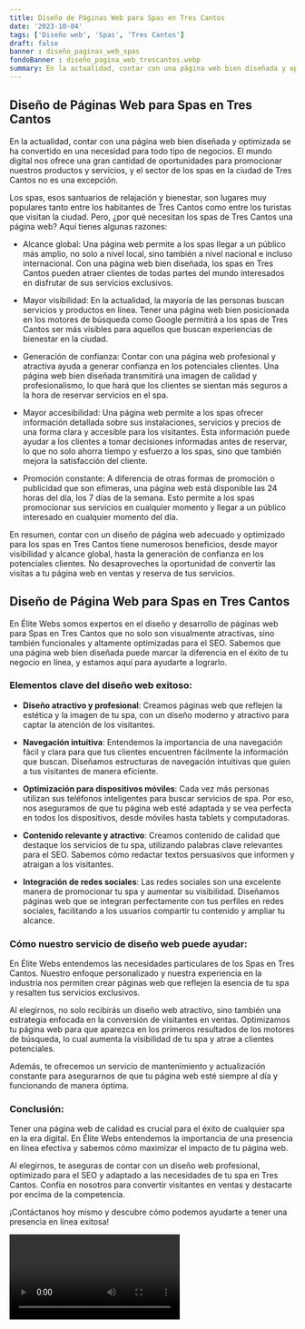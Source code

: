 ```yaml
---
title: Diseño de Páginas Web para Spas en Tres Cantos
date: '2023-10-04'
tags: ['Diseño web', 'Spas', 'Tres Cantos']
draft: false
banner : diseño_paginas_web_spas
fondoBanner : diseño_pagina_web_trescantos.webp
summary: En la actualidad, contar con una página web bien diseñada y optimizada se ha convertido en una necesidad para todo tipo de negocios. El mundo digital nos ofrece una gran cantidad de oportunidades para promocionar nuestros productos y servicios, y el sector de los spas en la ciudad de Tres Cantos no es una excepción.
---
```


## Diseño de Páginas Web para Spas en Tres Cantos

En la actualidad, contar con una página web bien diseñada y optimizada se ha convertido en una necesidad para todo tipo de negocios. El mundo digital nos ofrece una gran cantidad de oportunidades para promocionar nuestros productos y servicios, y el sector de los spas en la ciudad de Tres Cantos no es una excepción.

Los spas, esos santuarios de relajación y bienestar, son lugares muy populares tanto entre los habitantes de Tres Cantos como entre los turistas que visitan la ciudad. Pero, ¿por qué necesitan los spas de Tres Cantos una página web? Aquí tienes algunas razones:

- Alcance global: Una página web permite a los spas llegar a un público más amplio, no solo a nivel local, sino también a nivel nacional e incluso internacional. Con una página web bien diseñada, los spas en Tres Cantos pueden atraer clientes de todas partes del mundo interesados en disfrutar de sus servicios exclusivos.

- Mayor visibilidad: En la actualidad, la mayoría de las personas buscan servicios y productos en línea. Tener una página web bien posicionada en los motores de búsqueda como Google permitirá a los spas de Tres Cantos ser más visibles para aquellos que buscan experiencias de bienestar en la ciudad.

- Generación de confianza: Contar con una página web profesional y atractiva ayuda a generar confianza en los potenciales clientes. Una página web bien diseñada transmitirá una imagen de calidad y profesionalismo, lo que hará que los clientes se sientan más seguros a la hora de reservar servicios en el spa.

- Mayor accesibilidad: Una página web permite a los spas ofrecer información detallada sobre sus instalaciones, servicios y precios de una forma clara y accesible para los visitantes. Esta información puede ayudar a los clientes a tomar decisiones informadas antes de reservar, lo que no solo ahorra tiempo y esfuerzo a los spas, sino que también mejora la satisfacción del cliente.

- Promoción constante: A diferencia de otras formas de promoción o publicidad que son efímeras, una página web está disponible las 24 horas del día, los 7 días de la semana. Esto permite a los spas promocionar sus servicios en cualquier momento y llegar a un público interesado en cualquier momento del día.

En resumen, contar con un diseño de página web adecuado y optimizado para los spas en Tres Cantos tiene numerosos beneficios, desde mayor visibilidad y alcance global, hasta la generación de confianza en los potenciales clientes. No desaproveches la oportunidad de convertir las visitas a tu página web en ventas y reserva de tus servicios.

<GifSeo />

<Cta />

## Diseño de Página Web para Spas en Tres Cantos

En Élite Webs somos expertos en el diseño y desarrollo de páginas web para Spas en Tres Cantos que no solo son visualmente atractivas, sino también funcionales y altamente optimizadas para el SEO. Sabemos que una página web bien diseñada puede marcar la diferencia en el éxito de tu negocio en línea, y estamos aquí para ayudarte a lograrlo.

### Elementos clave del diseño web exitoso:

- **Diseño atractivo y profesional**: Creamos páginas web que reflejen la estética y la imagen de tu spa, con un diseño moderno y atractivo para captar la atención de los visitantes.

- **Navegación intuitiva**: Entendemos la importancia de una navegación fácil y clara para que tus clientes encuentren fácilmente la información que buscan. Diseñamos estructuras de navegación intuitivas que guíen a tus visitantes de manera eficiente.

- **Optimización para dispositivos móviles**: Cada vez más personas utilizan sus teléfonos inteligentes para buscar servicios de spa. Por eso, nos aseguramos de que tu página web esté adaptada y se vea perfecta en todos los dispositivos, desde móviles hasta tablets y computadoras.

- **Contenido relevante y atractivo**: Creamos contenido de calidad que destaque los servicios de tu spa, utilizando palabras clave relevantes para el SEO. Sabemos cómo redactar textos persuasivos que informen y atraigan a los visitantes.

- **Integración de redes sociales**: Las redes sociales son una excelente manera de promocionar tu spa y aumentar su visibilidad. Diseñamos páginas web que se integran perfectamente con tus perfiles en redes sociales, facilitando a los usuarios compartir tu contenido y ampliar tu alcance.

### Cómo nuestro servicio de diseño web puede ayudar:

En Élite Webs entendemos las necesidades particulares de los Spas en Tres Cantos. Nuestro enfoque personalizado y nuestra experiencia en la industria nos permiten crear páginas web que reflejen la esencia de tu spa y resalten tus servicios exclusivos.

Al elegirnos, no solo recibirás un diseño web atractivo, sino también una estrategia enfocada en la conversión de visitantes en ventas. Optimizamos tu página web para que aparezca en los primeros resultados de los motores de búsqueda, lo cual aumenta la visibilidad de tu spa y atrae a clientes potenciales.

Además, te ofrecemos un servicio de mantenimiento y actualización constante para asegurarnos de que tu página web esté siempre al día y funcionando de manera óptima.

### Conclusión:

Tener una página web de calidad es crucial para el éxito de cualquier spa en la era digital. En Élite Webs entendemos la importancia de una presencia en línea efectiva y sabemos cómo maximizar el impacto de tu página web.

Al elegirnos, te aseguras de contar con un diseño web profesional, optimizado para el SEO y adaptado a las necesidades de tu spa en Tres Cantos. Confía en nosotros para convertir visitantes en ventas y destacarte por encima de la competencia.

¡Contáctanos hoy mismo y descubre cómo podemos ayudarte a tener una presencia en línea exitosa!

<Video />

<CtaBot job='Spas' city='Tres Cantos'/>

<Gmaps query='Tres Cantos+españa+maps' />